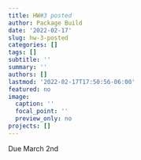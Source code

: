 ```yaml
---
title: HW#3 posted
author: Package Build
date: '2022-02-17'
slug: hw-3-posted
categories: []
tags: []
subtitle: ''
summary: ''
authors: []
lastmod: '2022-02-17T17:50:56-06:00'
featured: no
image:
  caption: ''
  focal_point: ''
  preview_only: no
projects: []
---
```


Due March 2nd